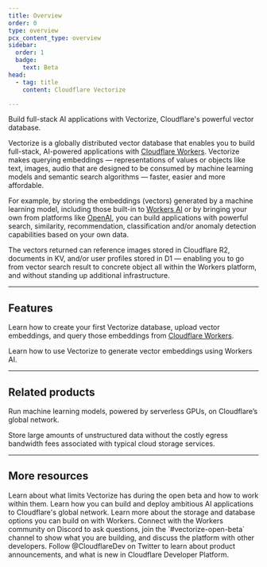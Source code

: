 ```yaml
---
title: Overview
order: 0
type: overview
pcx_content_type: overview
sidebar:
  order: 1
  badge:
    text: Beta
head:
  - tag: title
    content: Cloudflare Vectorize

---
```



<Description>


Build full-stack AI applications with Vectorize, Cloudflare's powerful vector database.


</Description>

<Plan type="workers-paid" />

Vectorize is a globally distributed vector database that enables you to build full-stack, AI-powered applications with [Cloudflare Workers](/workers/). Vectorize makes querying embeddings — representations of values or objects like text, images, audio that are designed to be consumed by machine learning models and semantic search algorithms — faster, easier and more affordable.

<Render file="vectorize-beta" />

For example, by storing the embeddings (vectors) generated by a machine learning model, including those built-in to [Workers AI](/workers-ai/) or by bringing your own from platforms like [OpenAI](#), you can build applications with powerful search, similarity, recommendation, classification and/or anomaly detection capabilities based on your own data.

The vectors returned can reference images stored in Cloudflare R2, documents in KV, and/or user profiles stored in D1 — enabling you to go from vector search result to concrete object all within the Workers platform, and without standing up additional infrastructure.

***

## Features

<Feature header="Vector database" href="/vectorize/get-started/intro/" cta="Create your Vector database">

Learn how to create your first Vectorize database, upload vector embeddings, and query those embeddings from [Cloudflare Workers](/workers/).


</Feature>

<Feature header="Vector embeddings using Workers AI" href="/vectorize/get-started/embeddings/" cta="Create vector embeddings using Workers AI">

Learn how to use Vectorize to generate vector embeddings using Workers AI.


</Feature>

***

## Related products

<RelatedProduct header="Workers AI" href="/workers-ai/" product="workers-ai">

Run machine learning models, powered by serverless GPUs, on Cloudflare’s global network.


</RelatedProduct>

<RelatedProduct header="R2 Storage" href="/r2/" product="r2">

Store large amounts of unstructured data without the costly egress bandwidth fees associated with typical cloud storage services.


</RelatedProduct>

***

## More resources

<CardGrid>

<LinkTitleCard title="Limits" href="/vectorize/platform/limits/" icon="document">
Learn about what limits Vectorize has during the open beta and how to work within them.
</LinkTitleCard>

<LinkTitleCard title="Use cases" href="/use-cases/ai/" icon="document">
Learn how you can build and deploy ambitious AI applications to Cloudflare's global network.
</LinkTitleCard>

<LinkTitleCard title="Storage options" href="/workers/platform/storage-options/" icon="document">
Learn more about the storage and database options you can build on with Workers.
</LinkTitleCard>

<LinkTitleCard title="Developer Discord" href="https://discord.cloudflare.com" icon="discord">
Connect with the Workers community on Discord to ask questions, join the `#vectorize-open-beta` channel to show what you are building, and discuss the platform with other developers.
</LinkTitleCard>

<LinkTitleCard title="@CloudflareDev" href="https://x.com/cloudflaredev" icon="x.com">
Follow @CloudflareDev on Twitter to learn about product announcements, and what is new in Cloudflare Developer Platform.
</LinkTitleCard>

</CardGrid>
